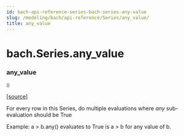 ```yaml
---
id: bach-api-reference-series-bach-series-any-value
slug: /modeling/bach/api-reference/Series/any_value/
title: any_value
---
```


# bach.Series.any_value

<div className="method">

### <span className="name">any_value</span>

<small className="parameter-list">()</small>


&#8203;<span className="view-source">[[source]](https://github.com/objectiv/objectiv-analytics/blob/main/bach/bach/series/series.py)</span>

<div className="content">

For every row in this Series, do multiple evaluations where _any_ sub-evaluation should be True

Example: a > b.any() evaluates to True is a > b for any value of b.


</div>


</div>
